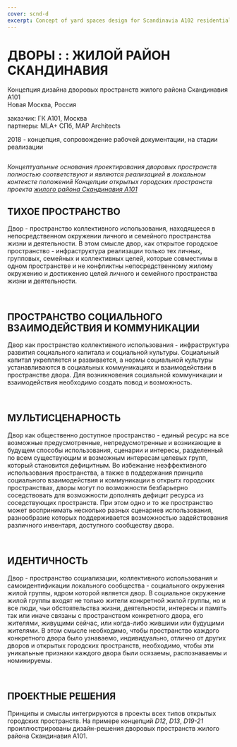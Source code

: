 ```yaml
---
cover: scnd-d
excerpt: Concept of yard spaces design for Scandinavia A102 residential district, New Moscow, Russia
---
```


# ДВОРЫ : : ЖИЛОЙ РАЙОН СКАНДИНАВИЯ

Концепция дизайна дворовых пространств жилого района Скандинавия А101<br/>
Новая Москва, Россия

заказчик: ГК А101, Москва<br/>
партнеры: MLA+ СПб, MAP Architects

2018 - концепция, сопровождение рабочей документации, на стадии реализации

<Image src="https://unitcdn.tmshv.com/d_scnd_09_b2e38059d0.jpg" alt="" />

_Концептуальные основания проектирования дворовых пространств полностью соответствуют и являются
реализацией в локальном контексте положений Концепции открытых городских пространств проекта
[жилого района Скандинавия А101](/scnd-gb)_


## ТИХОЕ ПРОСТРАНСТВО

Двор - пространство коллективного использования, находящееся в непосредственном окружении личного
и семейного пространства жизни и деятельности.
В этом смысле двор, как открытое городское пространство - инфраструктура реализации только тех личных,
групповых, семейных и коллективных целей,
которые совместимы в одном пространстве и не конфликтны непосредственному жилому окружению и
достижению целей личного и семейного пространства жизни и деятельности.

<Image src="https://unitcdn.tmshv.com/d_scnd_07_27736e8c00.jpg" alt="" />

<Image src="https://unitcdn.tmshv.com/d_scnd_08_cf9e715cd1.jpg" alt="" />

## ПРОСТРАНСТВО СОЦИАЛЬНОГО ВЗАИМОДЕЙСТВИЯ И КОММУНИКАЦИИ

Двор как пространство коллективного использования - инфраструктура развития социального
капитала и социальной культуры. Социальный капитал укрепляется и развивается,
а нормы социальной культуры устанавливаются в социальных коммуникациях и взаимодействии
в пространстве двора.
Для возникновения социальной коммуникации и взаимодействия необходимо создать повод и возможность.

<Image src="https://unitcdn.tmshv.com/d_scnd_03_f01a92ef7c.jpg" alt="" />

<Image src="https://unitcdn.tmshv.com/d_scnd_04_6f55dd96d8.jpg" alt="" />

## МУЛЬТИСЦЕНАРНОСТЬ

Двор как общественно доступное пространство - единый ресурс на все возможные предусмотренные,
непредусмотренные и возникающие в будущем способы использования, сценарии и интересы,
разделенный по всем существующим и возможным интересам целевых групп, который становится дефицитным.
Во избежание неэффективного использования пространства,
а также в поддержания принципа социального взаимодействия и коммуникации
в открытх городских пространствах, дворы могут по возможности безбарьерно соседствовать
для возможности дополнять дефицит ресурса из соседствующих пространств.
При этом одно и то же пространство может воспринимать несколько разных сценариев использования,
разнообразие которых поддерживается возможностью задействования различного инвентаря,
доступного сообществу двора.

<Image src="https://unitcdn.tmshv.com/d_scnd_05_12ee7142fa.jpg" alt="" />

<Image src="https://unitcdn.tmshv.com/d_scnd_06_bd201c8944.jpg" alt="" />

## ИДЕНТИЧНОСТЬ

Двор - пространство социализации, коллективного использования и самоидентификации
локального сообщества - социального окружения жилой группы, ядром которой является двор.
В социальное окружение жилой группы входят не только жители конкретной жилой группы,
но и все люди, чьи обстоятельства жизни, деятельности, интересы и память
так или иначе связаны с пространством конкретного двора, его жителями, живущими сейчас,
или когда-либо жившими или будущими жителями.
В этом смысле необходимо, чтобы пространство каждого конкретного двора было узнаваемо,
индивидуально, отлично от других дворов и открытых городских пространств, необходимо,
чтобы эти уникальные признаки каждого двора были осязаемы, распознаваемы и номинируемы.

<Image src="https://unitcdn.tmshv.com/d_scnd_01_665636b2ef.jpg" alt="" />

<Image src="https://unitcdn.tmshv.com/d_scnd_02_8c1550b30a.jpg" alt="" />

## ПРОЕКТНЫЕ РЕШЕНИЯ

Принципы и смыслы интегрируются в проекты всех типов открытых городских пространств.
На примере концепций *D12*, *D13*, *D19-21* проиллюстрированы дизайн-решения дворовых
пространств жилого района Скандинавия А101.

<Carousel effect='crossfade'>
	<Image src="https://unitcdn.tmshv.com/d_scnd_10_1_0c037d3f5b.jpg" alt="" />
	<Image src="https://unitcdn.tmshv.com/d_scnd_10_2_6b2e56b323.jpg" alt="" />
	<Image src="https://unitcdn.tmshv.com/d_scnd_10_3_758aec8fdd.jpg" alt="" />
	<Image src="https://unitcdn.tmshv.com/d_scnd_10_4_fa3f363f3c.jpg" alt="" />
	<Image src="https://unitcdn.tmshv.com/d_scnd_10_5_f12815f34f.jpg" alt="" />
	<Image src="https://unitcdn.tmshv.com/d_scnd_10_6_a07ce77e8d.jpg" alt="" />
	<Image src="https://unitcdn.tmshv.com/d_scnd_10_7_bdd19863ef.jpg" alt="" />
	<Image src="https://unitcdn.tmshv.com/d_scnd_10_8_93ab0abe80.jpg" alt="" />
	<Image src="https://unitcdn.tmshv.com/d_scnd_10_9_ea33014895.jpg" alt="" />
	<Image src="https://unitcdn.tmshv.com/d_scnd_10_10_7378625d1c.jpg" alt="" />
</Carousel>

